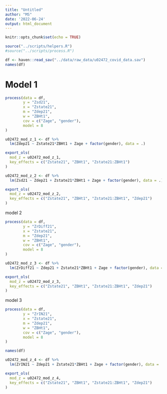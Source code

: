 ```yaml
---
title: "Untitled"
author: "MS"
date: '2022-06-24'
output: html_document
---
```


```r
knitr::opts_chunk$set(echo = TRUE)

source("../scripts/helpers.R")
#source("../scripts/process.R")

df <- haven::read_sav("../data/raw_data/u02472_covid_data.sav")
names(df)
```


# Model 1 



```r
process(data = df, 
        y = "Zsd21",
        x = "Zstate21", 
        m = "Zdep21", 
        w = "ZBHt1",  
        cov = c("Zage", "gender"),
        model = 8
)
```



```r
u02472_mod_z_1 <- df %>% 
  lm(Zdep21 ~ Zstate21*ZBHt1 + Zage + factor(gender), data = .)

export_ols(
  mod_z = u02472_mod_z_1, 
  key_effects = c("Zstate21", "ZBHt1", "Zstate21:ZBHt1")
)
```

```r
u02472_mod_z_2 <- df %>% 
  lm(Zsd21 ~ Zdep21 + Zstate21*ZBHt1 + Zage + factor(gender), data = .) 

export_ols(
  mod_z = u02472_mod_z_2, 
  key_effects = c("Zstate21", "ZBHt1", "Zstate21:ZBHt1", "Zdep21")
)
```

model 2

```r
process(data = df, 
        y = "ZrDiff21",
        x = "Zstate21", 
        m = "Zdep21", 
        w = "ZBHt1",  
        cov = c("Zage", "gender"),
        model = 8
)

```

```r
u02472_mod_z_3 <- df %>% 
  lm(ZrDiff21 ~ Zdep21 + Zstate21*ZBHt1 + Zage + factor(gender), data = .)

export_ols(
  mod_z = u02472_mod_z_3, 
  key_effects = c("Zstate21", "ZBHt1", "Zstate21:ZBHt1", "Zdep21")
)
```

model 3 

```r
process(data = df, 
        y = "ZrIN21",
        x = "Zstate21", 
        m = "Zdep21", 
        w = "ZBHt1",  
        cov = c("Zage", "gender"),
        model = 8
)

names(df)
```

```r
u02472_mod_z_4 <- df %>% 
  lm(ZrIN21 ~ Zdep21 + Zstate21*ZBHt1 + Zage + factor(gender), data = .)

export_ols(
  mod_z = u02472_mod_z_4, 
  key_effects = c("Zstate21", "ZBHt1", "Zstate21:ZBHt1", "Zdep21")
)
```